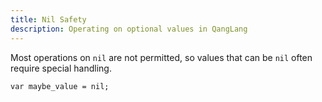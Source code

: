 ---
title: Nil Safety
description: Operating on optional values in QangLang
---

Most operations on `nil` are not permitted, so values that can be `nil` often require special handling.

```ql
var maybe_value = nil;

```
